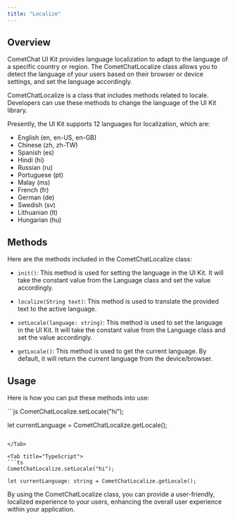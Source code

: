 ```yaml
---
title: "Localize"
---
```




## Overview

CometChat UI Kit provides language localization to adapt to the language of a specific country or region. The CometChatLocalize class allows you to detect the language of your users based on their browser or device settings, and set the language accordingly.

CometChatLocalize is a class that includes methods related to locale. Developers can use these methods to change the language of the UI Kit library.

Presently, the UI Kit supports 12 languages for localization, which are:

* English (en, en-US, en-GB)
* Chinese (zh, zh-TW)
* Spanish (es)
* Hindi (hi)
* Russian (ru)
* Portuguese (pt)
* Malay (ms)
* French (fr)
* German (de)
* Swedish (sv)
* Lithuanian (lt)
* Hungarian (hu)

## Methods

Here are the methods included in the CometChatLocalize class:

* `init()`: This method is used for setting the language in the UI Kit. It will take the constant value from the Language class and set the value accordingly.

* `localize(String text)`: This method is used to translate the provided text to the active language.

* `setLocale(language: string)`: This method is used to set the language in the UI Kit. It will take the constant value from the Language class and set the value accordingly.

* `getLocale()`: This method is used to get the current language. By default, it will return the current language from the device/browser.

## Usage

Here is how you can put these methods into use:

<Tabs>
<Tab title="JavaScript">
```js
CometChatLocalize.setLocale("hi");

let currentLanguage = CometChatLocalize.getLocale();
```

</Tab>

<Tab title="TypeScript">
```ts
CometChatLocalize.setLocale("hi");

let currentLanguage: string = CometChatLocalize.getLocale();
```

</Tab>

</Tabs>

By using the CometChatLocalize class, you can provide a user-friendly, localized experience to your users, enhancing the overall user experience within your application.
